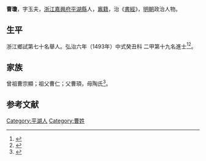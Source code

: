 {{明清人物信息框
| 姓名 = 曹瓊
| 原名 =
| 圖片名稱= 
| 圖片大小 =
| 圖片說明 = 
| 最高職務 =
| 國家 = 大明 
| 爵位 =
| 籍貫 = [[浙江|浙江]][[嘉興府|嘉興府]][[平湖縣|平湖縣]]
| 族裔 = 
| 字號 = 
| 諡號 =
| 出生日期 = 二月初三日
| 出生地點 =
| 逝世日期 = 卒年不詳 
| 逝世地點 =
| 墓葬 =
| 配偶 = 黃氏
| 親屬 =
| 出身 =
* 弘治六年癸丑科進士出身
| 經歷 =
| 著作 = 
}}
'''曹瓊'''{{BD|1462年||？年||}}，字玉夫，[[浙江|浙江]][[嘉興府|嘉興府]][[平湖縣|平湖縣]]人，[[竈籍|竈籍]]，治《[[書經|書經]]》，[[明朝|明朝]]政治人物。

== 生平 ==
浙江鄉試第七十名舉人。弘治六年（1493年）中式癸丑科<!---會試第十名--->二甲第十九名進士<ref>{{Cite book|title=《[[皇明贡举考|皇明贡举考]]》卷五|last=（明）[[张朝瑞|张朝瑞]]|first=|publisher=《续修四库全书》史部第828册|year=|isbn=|location=|pages=}}</ref><ref>{{Cite book|title=贡举志五种 上|last=鲁小俊，江俊伟著|first=|publisher=武汉：武汉大学出版社|year=2009|isbn=978-7-307-07043-1|location=|pages=}}</ref>。

== 家族 ==
曾祖曹宗顯；祖父曹仁；父曹頊，母陶氏<ref>{{Cite book|title=天一阁藏明代科举录选刊 登科录 点校本|last=龚延明主编|first=|publisher=宁波出版社|year=2016|isbn=978-7-5526-2320-8|location=宁波|pages=|quote=《天一閣藏明代科舉錄選刊.登科錄》之《弘治六年癸丑科進士登科錄》}}</ref>。

==参考文献==
{{reflist}}
{{弘治六年癸丑科殿試金榜}}
{{DEFAULTSORT:}}
[[Category:平湖人|Category:平湖人]]
[[Category:曹姓|Category:曹姓]]